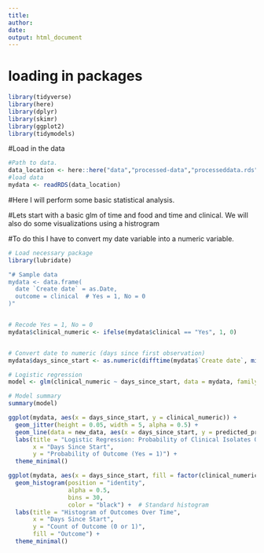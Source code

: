 ```yaml
---
title: 
author: 
date: 
output: html_document
---
```

# loading in packages
```r
library(tidyverse)
library(here) 
library(dplyr)
library(skimr)
library(ggplot2)
library(tidymodels)
```
#Load in the data
```r
#Path to data. 
data_location <- here::here("data","processed-data","processeddata.rds")
#load data
mydata <- readRDS(data_location)
```

#Here I will perform some basic statistical analysis.

#Lets start with a basic glm of time and food and time and clinical. We will also do some visualizations using a histrogram

#To do this I have to convert my date variable into a numeric variable.

```r
# Load necessary package
library(lubridate)

"# Sample data
mydata <- data.frame(
  date `Create date` = as.Date,
  outcome = clinical  # Yes = 1, No = 0
)"


# Recode Yes = 1, No = 0
mydata$clinical_numeric <- ifelse(mydata$clinical == "Yes", 1, 0)


# Convert date to numeric (days since first observation)
mydata$days_since_start <- as.numeric(difftime(mydata$`Create date`, min(mydata$`Create date`), units = "days"))

# Logistic regression
model <- glm(clinical_numeric ~ days_since_start, data = mydata, family = binomial)

# Model summary
summary(model)

```
```r

ggplot(mydata, aes(x = days_since_start, y = clinical_numeric)) +
  geom_jitter(height = 0.05, width = 5, alpha = 0.5) +  
  geom_line(data = new_data, aes(x = days_since_start, y = predicted_prob), color = "blue", size = 1) +
  labs(title = "Logistic Regression: Probability of Clinical Isolates Over Time",
       x = "Days Since Start",
       y = "Probability of Outcome (Yes = 1)") +
  theme_minimal()


```
```r
ggplot(mydata, aes(x = days_since_start, fill = factor(clinical_numeric))) +  # Fill by outcome (0 or 1)
  geom_histogram(position = "identity", 
                 alpha = 0.5, 
                 bins = 30, 
                 color = "black") +  # Standard histogram
  labs(title = "Histogram of Outcomes Over Time",
       x = "Days Since Start",
       y = "Count of Outcome (0 or 1)",
       fill = "Outcome") +
  theme_minimal()

```


